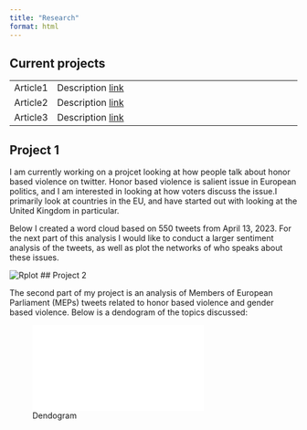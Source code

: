 ```yaml
---
title: "Research"
format: html
---
```



## Current projects

|          |                                                             |
|----------|-------------------------------------------------------------|
| Article1 | Description [link](https://eberlin12.github.io/elinberlin/) |
| Article2 | Description [link](https://eberlin12.github.io/elinberlin/) |
| Article3 | Description [link](https://eberlin12.github.io/elinberlin/) |



## Project 1

\par I am currently working on a projcet looking at how people talk about honor based violence on twitter. Honor based violence is salient issue in European politics, and I am interested in looking at how voters discuss the issue.I primarily look at countries in the EU, and have started out with looking at the United Kingdom in particular. 

\par Below I created a word cloud based on 550 tweets from April 13, 2023. For the next part of this analysis I would like to conduct a larger sentiment analysis of the tweets, as well as plot the networks of who speaks about these issues. 

![Rplot](Rplot.png)
## Project 2

The second part of my project is an analysis of Members of European Parliament (MEPs) tweets related to honor based violence and gender based violence. Below is a dendogram of the topics discussed:

![Dendogram](Dendogram2.pdf)

